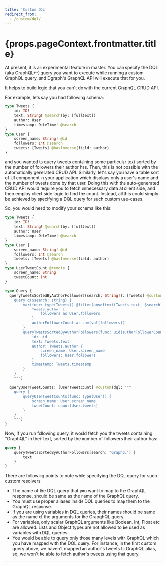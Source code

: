 ```yaml
---
title: 'Custom DQL'
redirect_from:
  - /custom/dql/
---
```


<h1>{props.pageContext.frontmatter.title}</h1>

At present, it is an experimental feature in master. You can specify the DQL (aka GraphQL+-) query you want to execute
while running a custom GraphQL query, and Dgraph's GraphQL API will execute that for you.

It helps to build logic that you can't do with the current GraphQL CRUD API.

For example, lets say you had following schema:
```graphql
type Tweets {
	id: ID!
	text: String! @search(by: [fulltext])
	author: User
	timestamp: DateTime! @search
}
type User {
	screen_name: String! @id
	followers: Int @search
	tweets: [Tweets] @hasInverse(field: author)
}
```

and you wanted to query tweets containing some particular text sorted by the number of followers their author has. Then,
this is not possible with the automatically generated CRUD API. Similarly, let's say you have a table sort of UI
component in your application which displays only a user's name and the number of tweets done by that user. Doing this
with the auto-generated CRUD API would require you to fetch unnecessary data at client side, and then employ client side
logic to find the count. Instead, all this could simply be achieved by specifying a DQL query for such custom use-cases.

So, you would need to modify your schema like this:
```graphql
type Tweets {
	id: ID!
	text: String! @search(by: [fulltext])
	author: User
	timestamp: DateTime! @search
}
type User {
	screen_name: String! @id
	followers: Int @search
	tweets: [Tweets] @hasInverse(field: author)
}
type UserTweetCount @remote {
	screen_name: String
	tweetCount: Int
}

type Query {
  queryTweetsSortedByAuthorFollowers(search: String!): [Tweets] @custom(dql: """
	query q($search: string) {
		var(func: type(Tweets)) @filter(anyoftext(Tweets.text, $search)) {
			Tweets.author {
				followers as User.followers
			}
			authorFollowerCount as sum(val(followers))
		}
		queryTweetsSortedByAuthorFollowers(func: uid(authorFollowerCount), orderdesc: val(authorFollowerCount)) {
			id: uid
			text: Tweets.text
			author: Tweets.author {
			    screen_name: User.screen_name
			    followers: User.followers
			}
			timestamp: Tweets.timestamp
		}
	}
	""")

  queryUserTweetCounts: [UserTweetCount] @custom(dql: """
	query {
		queryUserTweetCounts(func: type(User)) {
			screen_name: User.screen_name
			tweetCount: count(User.tweets)
		}
	}
	""")
}

```

Now, if you run following query, it would fetch you the tweets containing "GraphQL" in their text, sorted by the number
of followers their author has:
```graphql
query {
    queryTweetsSortedByAuthorFollowers(search: "GraphQL") {
        text
    }
}
```

There are following points to note while specifying the DQL query for such custom resolvers:
* The name of the DQL query that you want to map to the GraphQL response, should be same as the name of the GraphQL query.
* You must use proper aliases inside DQL queries to map them to the GraphQL response.
* If you are using variables in DQL queries, their names should be same as the name of the arguments for the GrapqhQL query.
* For variables, only scalar GraphQL arguments like Boolean, Int, Float etc are allowed. Lists and Object types are not allowed to be used as variables with DQL queries.
* You would be able to query only those many levels with GraphQL which you have mapped with the DQL query. For instance, in the first custom query above, we haven't mapped an author's tweets to GraphQL alias, so, we won't be able to fetch author's tweets using that query.

---